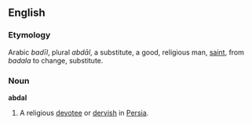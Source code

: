 ==English==

===Etymology===
Arabic ''bad&#299;l'', plural ''abd&#257;l'', a substitute, a good, religious man, [[saint]], from ''badala'' to change, substitute.

===Noun===
'''abdal'''

# A religious [[devotee]] or [[dervish]] in [[Persia]].